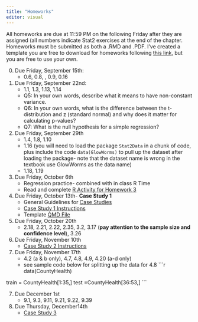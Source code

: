 ```yaml
---
title: "Homeworks"
editor: visual
---
```


All homeworks are due at 11:59 PM on the following Friday after they are assigned (all numbers indicate Stat2 exercises at the end of the chapter. Homeworks must be submitted as both a .RMD and .PDF. I've created a template you are free to download for homeworks following [this link](https://drive.google.com/file/d/1LF4cuvVVtX0KsNvQTVuvkAREP5EC-nON/view?usp=sharing), but you are free to use your own.

0.  Due Friday, September 15th:
    -   0.6, 0.8, , 0.9, 0.16
1.  Due Friday, September 22nd:
    -   1.1, 1.3, 1.13, 1.14
    -   Q5: In your own words, describe what it means to have non-constant variance.
    -   Q6: In your own words, what is the difference between the t-distribution and z (standard normal) and why does it matter for calculating p-values?
    -   Q7: What is the null hypothesis for a simple regression?
2.  Due Friday, September 29th
    -   1.4, 1.8, 1.10
    -   1.16 (you will need to load the package `Stat2Data` in a chunk of code, plus include the code `data(GlowWorms)` to pull up the dataset after loading the package- note that the dataset name is wrong in the textbook use GlowWorms as the data name)
    -   1.18, 1.19
3.  Due Friday, October 6th
    -   Regression practice- combined with in class R Time
    -   Read and complete [R Activity for Homework 3](inclass_r/activity_r2.html)
4.  Due Friday, October 13th- **Case Study 1**
    -   General Guidelines for [Case Studies](inclass_r/case-study-guidelines.pdf)
    -   [Case Study 1 Instructions](inclass_r/case_study_1.pdf)
    -   Template [QMD File](https://drive.google.com/file/d/1ar46GoIDPMH05bI5l5jfYQLlOjFfgKwC/view?usp=sharing)
5.  Due Friday, October 20th
    -   2.18, 2.21, 2.22, 2.35, 3.2, 3.17 (**pay attention to the sample size and confidence level**), 3.26
6.  Due Friday, November 10th
    -   [Case Study 2 Instructions](inclass_r/case_study_2.pdf)

7. Due Friday, November 17th
    - 4.2 (a & b only), 4.7, 4.8, 4.9, 4.20 (a-d only)
    - see sample code below for splitting up the data for 4.8
```r
data(CountyHealth)

train = CountyHealth[1:35,]
test =CountyHealth[36:53,]
```
  
7. Due December 1st
    - 9.1, 9.3, 9.11, 9.21, 9.22, 9.39
    
6.  Due Thursday, December14th
    -   [Case Study 3](inclass_r/case_study_3.html)
